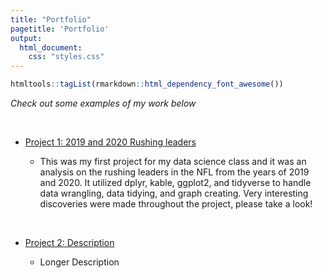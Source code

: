```yaml
---
title: "Portfolio"
pagetitle: 'Portfolio'
output: 
  html_document: 
    css: "styles.css"
---
```


```r
htmltools::tagList(rmarkdown::html_dependency_font_awesome())
```


*Check out some examples of my work below*

<br>

- <i class="fa fa-chart-line"> </i> [Project 1: 2019 and 2020 Rushing leaders](https://spksonti.github.io/project1/)

    - This was my first project for my data science class and it was an analysis on the rushing 
    leaders in the NFL from the years of 2019 and 2020. It utilized dplyr, kable, ggplot2, and tidyverse 
    to handle data wrangling, data tidying, and graph creating. Very interesting discoveries were made
    throughout the project, please take a look!

<br>

- <i class="fa fa-chart-pie"> </i> [Project 2: Description](https://www.google.com)

    - Longer Description

